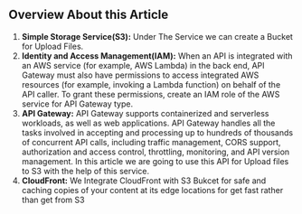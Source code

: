 ## Overview About this Article

1. **Simple Storage Service(S3):**
   Under The Service we can create a Bucket for Upload Files.
2. **Identity and Access Management(IAM):**
   When an API is integrated with an AWS service (for example, AWS Lambda) in the back end, API Gateway must also have permissions to access integrated AWS resources (for example, invoking a Lambda function) on behalf of the API caller. To grant these permissions, create an IAM role of the AWS service for API Gateway type.
3. **API Gateway:** API Gateway supports containerized and serverless workloads, as well as web applications. API Gateway handles all the tasks involved in accepting and processing up to hundreds of thousands of concurrent API calls, including traffic management, CORS support, authorization and access control, throttling, monitoring, and API version management. In this article we are going to use this API for Upload files to S3 with the help of this service.
4. **CloudFront:**
   We Integrate CloudFront with S3 Bukcet for safe and caching copies of your content at its edge locations for get fast rather than get from S3
